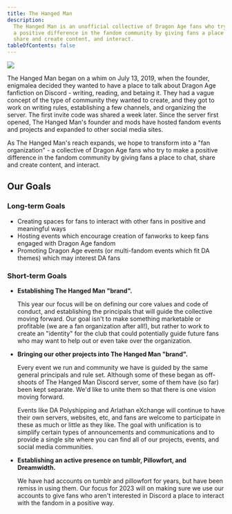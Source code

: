 ```yaml
---
title: The Hanged Man
description:
  The Hanged Man is an unofficial collective of Dragon Age fans who try to make
  a positive difference in the fandom community by giving fans a place to chat,
  share and create content, and interact.
tableOfContents: false
---
```


![](../../assets/banner.png)

The Hanged Man began on a whim on July 13, 2019, when the founder, enigmalea
decided they wanted to have a place to talk about Dragon Age fanfiction on
Discord - writing, reading, and betaing it. They had a vague concept of the type
of community they wanted to create, and they got to work on writing rules,
establishing a few channels, and organizing the server. The first invite code
was shared a week later. Since the server first opened, The Hanged Man's founder
and mods have hosted fandom events and projects and expanded to other social
media sites.

As The Hanged Man's reach expands, we hope to transform into a "fan
organization" - a collective of Dragon Age fans who try to make a positive
difference in the fandom community by giving fans a place to chat, share and
create content, and interact.

## Our Goals

### Long-term Goals

- Creating spaces for fans to interact with other fans in positive and
  meaningful ways
- Hosting events which encourage creation of fanworks to keep fans engaged with
  Dragon Age fandom
- Promoting Dragon Age events (or multi-fandom events which fit DA themes) which
  may interest DA fans

### Short-term Goals

- **Establishing The Hanged Man "brand".**

  This year our focus will be on defining our core values and code of conduct,
  and establishing the principals that will guide the collective moving forward.
  Our goal isn't to make something marketable or profitable (we are a fan
  organization after all!), but rather to work to create an "identity" for the
  club that could potentially guide future fans who may want to help out or even
  take over the organization.

- **Bringing our other projects into The Hanged Man "brand".**

  Every event we run and community we have is guided by the same general
  principals and rule set. Although some of these began as off-shoots of The
  Hanged Man Discord server, some of them have (so far) been kept separate. We'd
  like to unite them so that there is one vision moving forward.

  Events like DA Polyshipping and Arlathan eXchange will continue to have their
  own servers, websites, etc, and fans are welcome to participate in these as
  much or little as they like. The goal with unification is to simplify certain
  types of announcements and communications and to provide a single site where
  you can find all of our projects, events, and social media communities.

- **Establishing an active presence on tumblr, Pillowfort, and Dreamwidth.**

  We have had accounts on tumblr and pillowfort for years, but have been remiss
  in using them. Our focus for 2023 will on making sure we use our accounts to
  give fans who aren't interested in Discord a place to interact with the fandom
  in a positive way.
